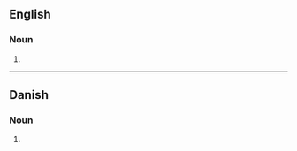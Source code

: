{{also|façades}}

==English==

===Noun===
{{head|en|noun plural form}}

# {{plural of|facade|lang=en}}

----

==Danish==

===Noun===
{{head|da|noun form|g=c}}

# {{inflection of|da|facade||indef|gen|s}}